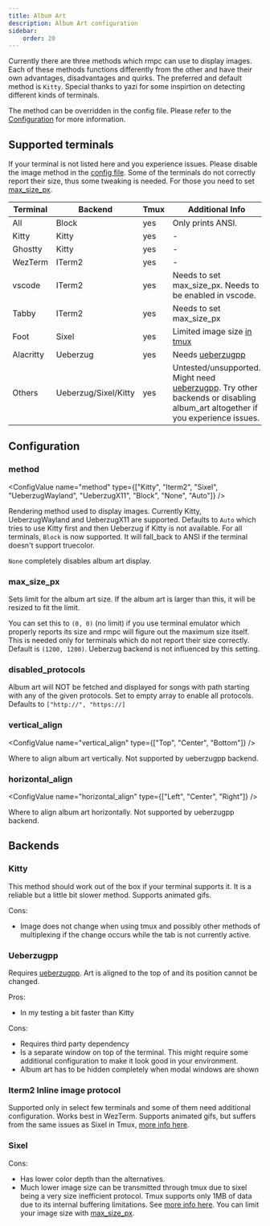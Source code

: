 ```yaml
---
title: Album Art
description: Album Art configuration
sidebar:
    order: 20
---
```



Currently there are three methods which rmpc can use to display images. Each of these methods functions
differently from the other and have their own advantages, disadvantages and quirks. The preferred and
default method is `Kitty`. Special thanks to yazi for some inspirtion on detecting different kinds of terminals.

The method can be overridden in the config file. Please refer to the [Configuration](#method) for more information.

## Supported terminals

If your terminal is not listed here and you experience issues. Please disable the image method in the [config file](#method).
Some of the terminals do not correctly report their size, thus some tweaking is needed. For those you need to set [max_size_px](#max_size_px).

| Terminal  | Backend                   | Tmux    | Additional Info                                                                                                                                                      |
| --------- | ------------------------- | ------- | -------------------------------------------------------------------------------------------------------------------------------------------------------------------- |
| All       | Block                     | yes     | Only prints ANSI.                                                                                                                                                    |
| Kitty     | Kitty                     | yes     | -                                                                                                                                                                    |
| Ghostty   | Kitty                     | yes     | -                                                                                                                                                                    |
| WezTerm   | ITerm2                    | yes     | -                                                                                                                                                                    |
| vscode    | ITerm2                    | yes     | Needs to set max_size_px. Needs to be enabled in vscode.                                                                                                             |
| Tabby     | ITerm2                    | yes     | Needs to set max_size_px                                                                                                                                             |
| Foot      | Sixel                     | yes     | Limited image size [in tmux](#sixel)                                                                                                                                 |
| Alacritty | Ueberzug                  | yes     | Needs [ueberzugpp](https://github.com/jstkdng/ueberzugpp)                                                                                                            |
| Others    | Ueberzug/Sixel/Kitty      | yes     | Untested/unsupported. Might need [ueberzugpp](https://github.com/jstkdng/ueberzugpp). Try other backends or disabling album_art altogether if you experience issues. |

## Configuration

### method

<ConfigValue name="method" type={["Kitty", "Iterm2", "Sixel", "UeberzugWayland", "UeberzugX11", "Block", "None", "Auto"]} />

Rendering method used to display images. Currently Kitty, UeberzugWayland and UeberzugX11 are supported.
Defaults to `Auto` which tries to use Kitty first and then Ueberzug if Kitty is not available.
For all terminals, `Block` is now supported. It will fall_back to ANSI if the terminal doesn't support truecolor.

`None` completely disables album art display.

### max_size_px

<ConfigValue name="max_size_px" type="other" customText="(<width>, <height>)" />

Sets limit for the album art size. If the album art is larger than this, it will be resized to fit the limit.

You can set this to `(0, 0)` (no limit) if you use terminal emulator which properly reports its size and rmpc will figure
out the maximum size itself. This is needed only for terminals which do not report their size correctly.
Default is `(1200, 1200)`. Ueberzug backend is not influenced by this setting.

### disabled_protocols

<ConfigValue name="disabled_protocols" type="other" customText="string[]" />

Album art will NOT be fetched and displayed for songs with path starting with any of the given protocols. Set to empty array
to enable all protocols. Defaults to `["http://", "https://]`

### vertical_align

<ConfigValue name="vertical_align" type={["Top", "Center", "Bottom"]} />

Where to align album art vertically. Not supported by ueberzugpp backend.

### horizontal_align

<ConfigValue name="horizontal_align" type={["Left", "Center", "Right"]} />

Where to align album art horizontally. Not supported by ueberzugpp backend.

## Backends

### Kitty

This method should work out of the box if your terminal supports it. It is a reliable but a little bit slower method.
Supports animated gifs.

Cons:

-   Image does not change when using tmux and possibly other methods of multiplexing if the change occurs while the tab is not currently active.

### Ueberzugpp

Requires [ueberzugpp](https://github.com/jstkdng/ueberzugpp). Art is aligned to the top of and its position cannot be changed.

Pros:

-   In my testing a bit faster than Kitty

Cons:

-   Requires third party dependency
-   Is a separate window on top of the terminal. This might require some additional configuration to make it look good in your environment.
-   Album art has to be hidden completely when modal windows are shown

### Iterm2 Inline image protocol

Supported only in select few terminals and some of them need additional configuration. Works best in WezTerm. Supports animated gifs, but suffers
from the same issues as Sixel in Tmux, [more info here](https://github.com/tmux/tmux/issues/1502#issuecomment-429710887).

### Sixel

Cons:

-   Has lower color depth than the alternatives.
-   Much lower image size can be transmitted through tmux due to sixel being a very size inefficient protocol.
    Tmux supports only 1MB of data due to its internal buffering limitations. See [more info here](https://github.com/tmux/tmux/issues/1502#issuecomment-429710887).
    You can limit your image size with [max_size_px](#max_size_px).
